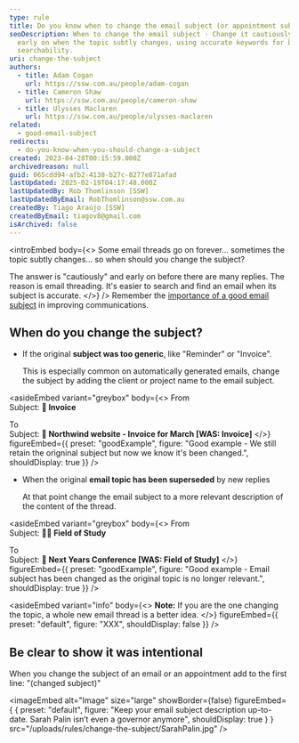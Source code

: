 ```yaml
---
type: rule
title: Do you know when to change the email subject (or appointment subject)?
seoDescription: When to change the email subject - Change it cautiously and
  early on when the topic subtly changes, using accurate keywords for better
  searchability.
uri: change-the-subject
authors:
  - title: Adam Cogan
    url: https://ssw.com.au/people/adam-cogan
  - title: Cameron Shaw
    url: https://ssw.com.au/people/cameron-shaw
  - title: Ulysses Maclaren
    url: https://ssw.com.au/people/ulysses-maclaren
related:
  - good-email-subject
redirects:
  - do-you-know-when-you-should-change-a-subject
created: 2023-04-28T00:15:59.000Z
archivedreason: null
guid: 065cdd94-afb2-4138-b27c-8277e871afad
lastUpdated: 2025-02-19T04:17:48.000Z
lastUpdatedBy: Rob Thomlinson [SSW]
lastUpdatedByEmail: RobThomlinson@ssw.com.au
createdBy: Tiago Araújo [SSW]
createdByEmail: tiagov8@gmail.com
isArchived: false
---
```

<introEmbed
  body={<>
Some email threads go on forever... sometimes the topic subtly changes... so when should you change the subject?

The answer is "cautiously" and early on before there are many replies. The reason is email threading. It's easier to search and find an email when its subject is accurate.
  </>}
/>
Remember the [importance of a good email subject](/good-email-subject) in improving communications.

## When do you change the subject?

* If the original **subject was too generic**, like "Reminder" or "Invoice".

  This is especially common on automatically generated emails, change the subject by adding the client or project name to the email subject.

<asideEmbed
  variant="greybox"
  body={<>
    From\
Subject: **📃 Invoice**

To\
Subject: **📃 Northwind website - Invoice for March \[WAS: Invoice]**
  </>}
  figureEmbed={{
    preset: "goodExample",
    figure: "Good example - We still retain the origninal subject but now we know it's been changed.",
    shouldDisplay: true
  }}
/>
* When the original **email topic has been superseded** by new replies

  At that point change the email subject to a more relevant description of the content of the thread.

<asideEmbed
  variant="greybox"
  body={<>
    From\
Subject: **🧑‍🏫 Field of Study**

To\
Subject: **🏫 Next Years Conference \[WAS: Field of Study]**
  </>}
  figureEmbed={{
    preset: "goodExample",
    figure: "Good example - Email subject has been changed as the original topic is no longer relevant.",
    shouldDisplay: true
  }}
/>

<asideEmbed
  variant="info"
  body={<>
    **Note:** If you are the one changing the topic, a whole new email thread is a better idea.
  </>}
  figureEmbed={{
    preset: "default",
    figure: "XXX",
    shouldDisplay: false
  }}
/>

## Be clear to show it was intentional

When you change the subject of an email or an appointment add to the first line: "(changed subject)"


<imageEmbed
  alt="Image"
  size="large"
  showBorder={false}
  figureEmbed={ {
    preset: "default",
    figure: "Keep your email subject description up-to-date. Sarah Palin isn’t even a governor anymore",
    shouldDisplay: true
  } }
  src="/uploads/rules/change-the-subject/SarahPalin.jpg"
/>
